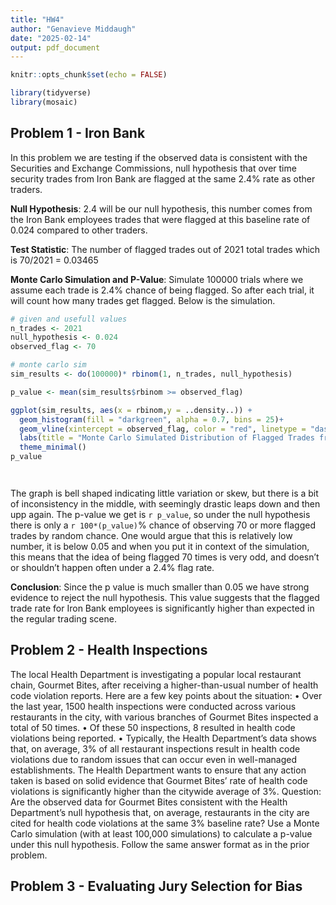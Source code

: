 ```yaml
---
title: "HW4"
author: "Genavieve Middaugh"
date: "2025-02-14"
output: pdf_document
---
```


```r
knitr::opts_chunk$set(echo = FALSE)
```

```r
library(tidyverse)
library(mosaic)


```

## **Problem 1 - Iron Bank**

In this problem we are testing if the observed data is consistent with the Securities and Exchange Commissions, null hypothesis that over time security trades from Iron Bank are flagged at the same 2.4% rate as other traders.

**Null Hypothesis**: 2.4 will be our null hypothesis, this number comes from the Iron Bank employees trades that were flagged at this baseline rate of 0.024 compared to other traders.

**Test Statistic**: The number of flagged trades out of 2021 total trades which is 70/2021 = 0.03465

**Monte Carlo Simulation and P-Value**: Simulate 100000 trials where we assume each trade is 2.4% chance of being flagged. So after each trial, it will count how many trades get flagged. Below is the simulation.


```r

# given and usefull values
n_trades <- 2021
null_hypothesis <- 0.024
observed_flag <- 70 

# monte carlo sim
sim_results <- do(100000)* rbinom(1, n_trades, null_hypothesis)

p_value <- mean(sim_results$rbinom >= observed_flag)

ggplot(sim_results, aes(x = rbinom,y = ..density..)) + 
  geom_histogram(fill = "darkgreen", alpha = 0.7, bins = 25)+
  geom_vline(xintercept = observed_flag, color = "red", linetype = "dashed", size = 1) +
  labs(title = "Monte Carlo Simulated Distribution of Flagged Trades from SEC", x = "Number of Flagged Trades", y = "Probability Density")+
  theme_minimal()
p_value




```
The graph is bell shaped indicating little variation or skew, but there is a bit of inconsistency in the middle, with seemingly drastic leaps down and then upp again. The p-value we get is `r p_value`, so under the null hypothesis there is only a `r 100*(p_value)`% chance of observing 70 or more flagged trades by random chance. One would argue that this is relatively low number, it is below 0.05 and when you put it in context of the simulation, this means that the idea of being flagged 70 times is very odd, and doesn't or shouldn't happen often under a 2.4% flag rate. 

**Conclusion**: Since the p value is much smaller than 0.05 we have strong evidence to reject the null hypothesis. This value suggests that the flagged trade rate for Iron Bank employees is significantly higher than expected in the regular trading scene. 

## **Problem 2 - Health Inspections**

The local Health Department is investigating a popular local restaurant chain, Gourmet Bites, after receiving
a higher-than-usual number of health code violation reports. Here are a few key points about the situation:
• Over the last year, 1500 health inspections were conducted across various restaurants in the city, with
various branches of Gourmet Bites inspected a total of 50 times.
• Of these 50 inspections, 8 resulted in health code violations being reported.
• Typically, the Health Department’s data shows that, on average, 3% of all restaurant inspections result
in health code violations due to random issues that can occur even in well-managed establishments.
The Health Department wants to ensure that any action taken is based on solid evidence that Gourmet Bites’
rate of health code violations is significantly higher than the citywide average of 3%.
Question: Are the observed data for Gourmet Bites consistent with the Health Department’s null hypothesis
that, on average, restaurants in the city are cited for health code violations at the same 3% baseline rate?
Use a Monte Carlo simulation (with at least 100,000 simulations) to calculate a p-value under this null
hypothesis. Follow the same answer format as in the prior problem.


## **Problem 3 - Evaluating Jury Selection for Bias**



